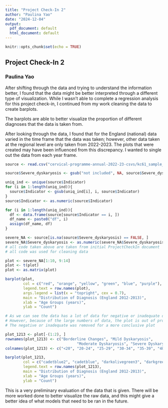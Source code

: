 ```yaml
---
title: "Project Check-In 2"
author: "Paulina Yao"
date: "2024-12-04"
output:
  pdf_document: default
  html_document: default
---
```


```r
knitr::opts_chunk$set(echo = TRUE)
```

## Project Check-In 2
### Paulina Yao

After shifting through the data and trying to understand the information better, I found that the data might be better interpreted through a different type of visualization. While I wasn't able to complete a regression analysis for this project check-in, I continued from my work cleaning the data to create barplots.

The barplots are able to better visualize the proportion of different diagnoses that the data is taken from.

After looking through the data, I found that for the England (national) data varied in the time frame that the data was taken; however, other data taken at the regional level are only taken from 2022-2023. The plots that were created may have been influenced from this discrepancy. I wanted to single out the data from each year frame.

```r
source <- read.csv("cervical-programme-annual-2022-23-csvs/kc61_sample_result_age_source.csv")

source$Severe_dyskaryosis <- gsub("not included", NA, source$Severe_dyskaryosis)

uniq_ind <- unique(source$Indicator)
for (i in 1:length(uniq_ind)){
  source$Indicator <- gsub(uniq_ind[i], i, source$Indicator)
} 
source$Indicator <- as.numeric(source$Indicator)

for (i in 1:length(uniq_ind)){
  df <- data.frame(source[source$Indicator == i, ])
  df_name <- paste0("df", i)
  assign(df_name, df)
}

severe_NA <- source[is.na(source$Severe_dyskaryosis) == FALSE, ]
severe_NA$Severe_dyskaryosis <- as.numeric(severe_NA$Severe_dyskaryosis)
# all code taken above are taken from initial ProjectCheckIn document
# all code was used for cleaning data

plot <- severe_NA[1:10, 9:14]
plot <- t(plot)
plot <- as.matrix(plot)

barplot(plot,
        col = c("red", "orange", "yellow", "green", "blue", "purple"),
        legend.text = row.names(plot),
        args.legend = list(x = "topright", cex = 0.7),
        main = "Distribution of Diagnosis (England 2012-2013)",
        xlab = "Age Groups (years)",
        ylab = "Count")

# As we can see the data has a lot of data for negative or inadequate data
# However, because of the large numbers of data, the plot is out of proportions
# The negative or inadequate was removed for a more conclusive plot

plot_1213 <- plot[-(1:2), ]
rownames(plot_1213) <- c("Borderline Changes", "Mild Dyskaryosis", 
                                "Moderate Dyskaryosis", "Severe Dyskaryosis")
colnames(plot_1213) <- c("<20", "20-24", "25-29", "30-34", "35-39", "40-44", "45-49", "50-54", "55-59", "60-64")

barplot(plot_1213,
        col = c("cadetblue2", "cadetblue", "darkolivegreen3", "darkgreen"),
        legend.text = row.names(plot_1213),
        main = "Distribution of Diagnosis (England 2012-2013)",
        xlab = "Age Groups (years)",
        ylab = "Count")

```

This is a very preliminary evaluation of the data that is given. There will be more worked done to better visualize the raw data, and this might give a better idea of what models that need to be ran in the future. 




